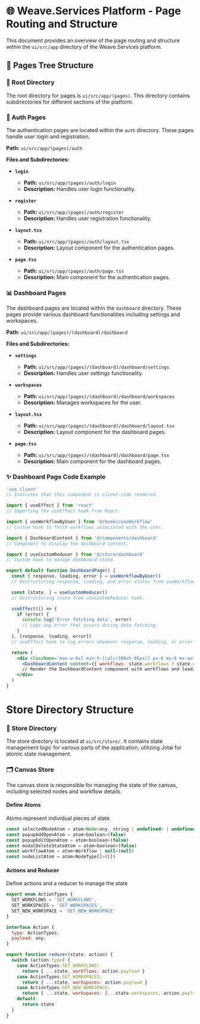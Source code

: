 
# 🌐 Weave.Services Platform - Page Routing and Structure

This document provides an overview of the page routing and structure within the `ui/src/app` directory of the Weave.Services platform.

## 📂 Pages Tree Structure

### 📁 Root Directory

The root directory for pages is `ui/src/app/(pages)`. This directory contains subdirectories for different sections of the platform.

### 🔐 Auth Pages

The authentication pages are located within the `auth` directory. These pages handle user login and registration.

**Path:** `ui/src/app/(pages)/auth`

**Files and Subdirectories:**

- **`login`**
  - **Path:** `ui/src/app/(pages)/auth/login`
  - **Description:** Handles user login functionality.
  
- **`register`**
  - **Path:** `ui/src/app/(pages)/auth/register`
  - **Description:** Handles user registration functionality.
  
- **`layout.tsx`**
  - **Path:** `ui/src/app/(pages)/auth/layout.tsx`
  - **Description:** Layout component for the authentication pages.
  
- **`page.tsx`**
  - **Path:** `ui/src/app/(pages)/auth/page.tsx`
  - **Description:** Main component for the authentication pages.

### 📊 Dashboard Pages

The dashboard pages are located within the `dashboard` directory. These pages provide various dashboard functionalities including settings and workspaces.

**Path:** `ui/src/app/(pages)/(dashboard)/dashboard`

**Files and Subdirectories:**

- **`settings`**
  - **Path:** `ui/src/app/(pages)/(dashboard)/dashboard/settings`
  - **Description:** Handles user settings functionality.
  
- **`workspaces`**
  - **Path:** `ui/src/app/(pages)/(dashboard)/dashboard/workspaces`
  - **Description:** Manages workspaces for the user.
  
- **`layout.tsx`**
  - **Path:** `ui/src/app/(pages)/(dashboard)/dashboard/layout.tsx`
  - **Description:** Layout component for the dashboard pages.
  
- **`page.tsx`**
  - **Path:** `ui/src/app/(pages)/(dashboard)/dashboard/page.tsx`
  - **Description:** Main component for the dashboard pages.

### ✨ Dashboard Page Code Example

```jsx
'use client'
// Indicates that this component is client-side rendered.

import { useEffect } from 'react'
// Importing the useEffect hook from React.

import { useWorkflowByUser } from '@/hooks/useWorkflow'
// Custom hook to fetch workflows associated with the user.

import { DashboardContent } from '@/components/dashboard'
// Component to display the dashboard content.

import { useCustomReducer } from '@/store/dashboard'
// Custom hook to manage dashboard state.

export default function DashboardPage() {
  const { response, loading, error } = useWorkflowByUser()
  // Destructuring response, loading, and error states from useWorkflowByUser hook.

  const [state, ] = useCustomReducer()
  // Destructuring state from useCustomReducer hook.

  useEffect(() => {
    if (error) {
      console.log('Error fetching data', error)
      // Logs any error that occurs during data fetching.
    }
  }, [response, loading, error])
  // useEffect hook to log errors whenever response, loading, or error changes.

  return (
    <div className='max-w-6xl min-h-[calc(100vh-85px)] px-6 my-6 mx-auto w-full'>
      <DashboardContent content={{ workflows: state.workflows ? state.workflows : [] }} loading={loading} />
      // Render the DashboardContent component with workflows and loading state.
    </div>
  )
}
```

# Store Directory Structure

### 📂 Store Directory

The store directory is located at `ui/src/store/`. It contains state management logic for various parts of the application, utilizing Jotai for atomic state management.

### 🗂️ Canvas Store

The canvas store is responsible for managing the state of the canvas, including selected nodes and workflow details.

#### Define Atoms

Atoms represent individual pieces of state.

```jsx
const selectedNodeAtom = atom<Node<any, string | undefined> | undefined>(undefined)
const popupAddOpenAtom = atom<boolean>(false)
const popupEditOpenAtom = atom<boolean>(false)
const modalDeleteStateAtom = atom<boolean>(false)
const workflowAtom = atom<Workflow | null>(null)
const nodeListAtom = atom<NodeType[]>([])

```
#### Actions and Reducer

Define actions and a reducer to manage the state

```js
export enum ActionTypes {
  SET_WORKFLOWS = 'SET_WORKFLOWS',
  SET_WORKSPACES = 'SET_WORKSPACES',
  SET_NEW_WORKSPACE = 'SET_NEW_WORKSPACE'
}

interface Action {
  type: ActionTypes;
  payload: any;
}

export function reducer(state, action) {
  switch (action.type) {
    case ActionTypes.SET_WORKFLOWS:
      return { ...state, workflows: action.payload }
    case ActionTypes.SET_WORKSPACES:
      return { ...state, workspaces: action.payload }
    case ActionTypes.SET_NEW_WORKSPACE:
      return { ...state, workspaces: [...state.workspaces, action.payload] }
    default:
      return state
  }
}
```